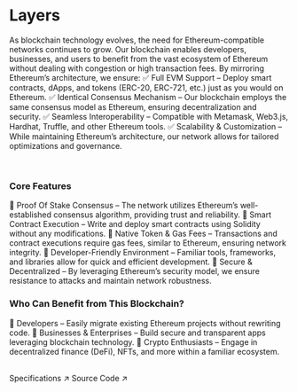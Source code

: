 
# Layers

As blockchain technology evolves, the need for Ethereum-compatible networks continues to grow. Our blockchain enables developers, businesses, and users to benefit from the vast ecosystem of Ethereum without dealing with congestion or high transaction fees. By mirroring Ethereum’s architecture, we ensure:
✅ Full EVM Support – Deploy smart contracts, dApps, and tokens (ERC-20, ERC-721, etc.) just as you would on Ethereum.
✅ Identical Consensus Mechanism – Our blockchain employs the same consensus model as Ethereum, ensuring decentralization and security.
✅ Seamless Interoperability – Compatible with Metamask, Web3.js, Hardhat, Truffle, and other Ethereum tools.
✅ Scalability & Customization – While maintaining Ethereum’s architecture, our network allows for tailored optimizations and governance.

<br />

### Core Features
🔹 Proof Of Stake Consensus – The network utilizes Ethereum’s well-established consensus algorithm, providing trust and reliability.
🔹 Smart Contract Execution – Write and deploy smart contracts using Solidity without any modifications.
🔹 Native Token & Gas Fees – Transactions and contract executions require gas fees, similar to Ethereum, ensuring network integrity.
🔹 Developer-Friendly Environment – Familiar tools, frameworks, and libraries allow for quick and efficient development.
🔹 Secure & Decentralized – By leveraging Ethereum’s security model, we ensure resistance to attacks and maintain network robustness.

### Who Can Benefit from This Blockchain?
🔹 Developers – Easily migrate existing Ethereum projects without rewriting code.
🔹 Businesses & Enterprises – Build secure and transparent apps leveraging blockchain technology.
🔹 Crypto Enthusiasts – Engage in decentralized finance (DeFi), NFTs, and more within a familiar ecosystem.

<br />

<Link href="https://github.com/ethereum-optimism/optimism/blob/129032f15b76b0d2a940443a39433de931a97a44/specs/exec-engine.md">Specifications ↗</Link> 
<Link href="https://github.com/ethereum-optimism/op-geth/tree/09ade3df6d1d3a4f8f308553825348be132bc960">Source Code ↗</Link>
